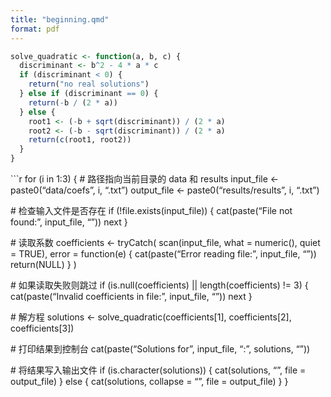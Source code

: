 ```yaml
---
title: "beginning.qmd"
format: pdf
---
```


```r
solve_quadratic <- function(a, b, c) {
  discriminant <- b^2 - 4 * a * c
  if (discriminant < 0) {
    return("no real solutions")
  } else if (discriminant == 0) {
    return(-b / (2 * a))
  } else {
    root1 <- (-b + sqrt(discriminant)) / (2 * a)
    root2 <- (-b - sqrt(discriminant)) / (2 * a)
    return(c(root1, root2))
  }
}

```

```r
for (i in 1:3) {
  # 路径指向当前目录的 data 和 results
  input_file <- paste0("data/coefs", i, ".txt")
  output_file <- paste0("results/results", i, ".txt")
  
  # 检查输入文件是否存在
  if (!file.exists(input_file)) {
    cat(paste("File not found:", input_file, "\n"))
    next
  }
  
  # 读取系数
  coefficients <- tryCatch(
    scan(input_file, what = numeric(), quiet = TRUE),
    error = function(e) {
      cat(paste("Error reading file:", input_file, "\n"))
      return(NULL)
    }
  )
  
  # 如果读取失败则跳过
  if (is.null(coefficients) || length(coefficients) != 3) {
    cat(paste("Invalid coefficients in file:", input_file, "\n"))
    next
  }
  
  # 解方程
  solutions <- solve_quadratic(coefficients[1], coefficients[2], coefficients[3])
  
  # 打印结果到控制台
  cat(paste("Solutions for", input_file, ":", solutions, "\n"))
  
  # 将结果写入输出文件
  if (is.character(solutions)) {
    cat(solutions, "\n", file = output_file)
  } else {
    cat(solutions, collapse = "\n", file = output_file)
  }
}
